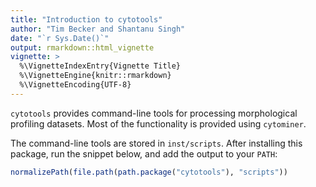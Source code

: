```yaml
---
title: "Introduction to cytotools"
author: "Tim Becker and Shantanu Singh"
date: "`r Sys.Date()`"
output: rmarkdown::html_vignette
vignette: >
  %\VignetteIndexEntry{Vignette Title}
  %\VignetteEngine{knitr::rmarkdown}
  %\VignetteEncoding{UTF-8}
---
```


`cytotools` provides command-line tools for processing morphological profiling 
datasets. Most of the functionality is provided using `cytominer`.

The command-line tools are stored in `inst/scripts`. After installing this 
package, run the snippet below, and add the output to your `PATH`:

```r
normalizePath(file.path(path.package("cytotools"), "scripts"))
```


